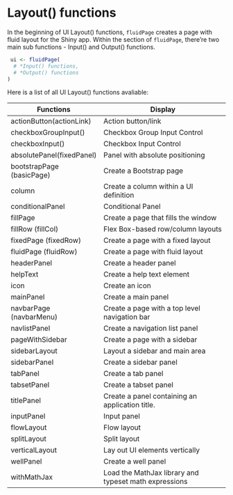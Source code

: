 # Layout() functions

In the beginning of UI Layout() functions, `fluidPage` creates a page with fluid layout for the Shiny app. Within the section of `fluidPage`, there're two main sub functions - Input() and Output() functions. 

```r
 ui <- fluidPage(
  # *Input() functions,
  # *Output() functions
)
```

Here is a list of all UI Layout() functions avaliable: 

|         Functions         |                        Display                        |
|---------------------------|-------------------------------------------------------|
| actionButton(actionLink)  | Action button/link                                    |
| checkboxGroupInput()      | Checkbox Group Input Control                          |
| checkboxInput()           | Checkbox Input Control                                |
| absolutePanel(fixedPanel) | Panel with absolute positioning                       |
| bootstrapPage (basicPage) | Create a Bootstrap page                               |
| column                    | Create a column within a UI definition                |
| conditionalPanel          | Conditional Panel                                     |
| fillPage                  | Create a page that fills the window                   |
| fillRow (fillCol)         | Flex Box-based row/column layouts                     |
| fixedPage (fixedRow)      | Create a page with a fixed layout                     |
| fluidPage (fluidRow)      | Create a page with fluid layout                       |
| headerPanel               | Create a header panel                                 |
| helpText                  | Create a help text element                            |
| icon                      | Create an icon                                        |
| mainPanel                 | Create a main panel                                   |
| navbarPage (navbarMenu)   | Create a page with a top level navigation bar         |
| navlistPanel              | Create a navigation list panel                        |
| pageWithSidebar           | Create a page with a sidebar                          |
| sidebarLayout             | Layout a sidebar and main area                        |
| sidebarPanel              | Create a sidebar panel                                |
| tabPanel                  | Create a tab panel                                    |
| tabsetPanel               | Create a tabset panel                                 |
| titlePanel                | Create a panel containing an application title.       |
| inputPanel                | Input panel                                           |
| flowLayout                | Flow layout                                           |
| splitLayout               | Split layout                                          |
| verticalLayout            | Lay out UI elements vertically                        |
| wellPanel                 | Create a well panel                                   |
| withMathJax               | Load the MathJax library and typeset math expressions |
